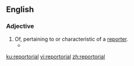 ==English==

===Adjective===
{{en-adj}}

# Of, pertaining to or characteristic of a [[reporter]].
#* {{quote-news|date=November 4, 1988|author=Anthony Adler|title=Hitting the Skids|work=Chicago Reader|url=http://www.chicagoreader.com/chicago/hitting-the-skids/Content?oid=872977
|passage=A master of simple, solid, apoetical, '''reportorial''' English.}}

[[ku:reportorial]]
[[vi:reportorial]]
[[zh:reportorial]]